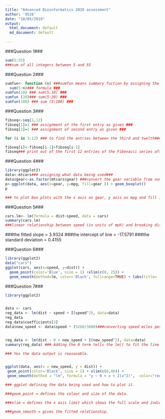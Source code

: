 ```yaml
---
title: "Advanced Bioinformatics 2019 assessment"
author: '9526'
date: "10/05/2019"
output:
  html_document: default
  md_document: default
    
---
```


###Question 1###
```r
sum(5:55)
###sum of all integers between 5 and 55
```


###Question 2###
```r
sumfun<- function (n) ###sumfun means summary fuction by assigning the n as a fuction to interpret the following sum when n is changed.
  sum(5:n)### formula ###
sumfun(10) ### sum(5:10) ###
sumfun (20)### sum(5:20) ###
sumfun(100) ### sum (5:100) ###
```

###Question 3###
```r
fibseq<-seq(1,12)
fibseq[1]=1 ### assignment of the first entry as given ###
fibseq[2]=1 ### assignment of second entry as given ###

for (i in 3:12) ### to find the entries between the third and twelth###

fibseq[i]<-fibseq[i-1]+fibseq[i-2]
fibseq### print out of the first 12 entries of the Fibonacci series after the first two entries as they are already given.###
```


###Question 4###
```r
library(ggplot2)
data<-mtcars### assigning what data being used###
data$gear<-as.factor(mtcars$gear) ###convert the gear variable from numeric into factor###
p<-ggplot(data, aes(x=gear, y=mpg, fill=gear )) + geom_boxplot()
p

### to plot box plots with the x axis as gear, y axis as mpg and fill in the gears with colour###
```


###Question 5###
```r
cars.lm<- lm(formula = dist~speed, data = cars)
summary(cars.lm)
###linear relationship between speed (in units of mph) and breaking distance (in units of feet) in the variable distance###
```
###the fitted slope = 3.9324
###the intercept of line = -17.5791
###the standard deviation = 0.4155

###Question 6###
```r
library(ggplot2)
data("cars")
ggplot(cars, aes(x=speed, y=dist)) + 
  geom_point(color='Blue', size = 1) +xlim(c(0, 25)) +
  geom_smooth(method=lm, color='Black', fullrange=TRUE) + labs(title= 'Linear relationship between speed and breaking distance in the variable distance ', x= 'Speed ( in units mph)', y= 'Breaking distance (in units of feet) ')### plot the data points from Question 5 and the linear fit.###
```

###Question 7###

```r
library(ggplot2)


data <- cars
reg_data <- lm(dist ~ speed + I(speed^2), data=data)
reg_data
reg_data$coefficients[3]
data$new_speed <- data$speed * (5280/3600)###converting speed miles per housr to feet per second.###


reg_data <- lm(dist ~ 0 + new_speed + I(new_speed^2), data=data)
summary(reg_data) ### Adding the 0 term tells the lm() to fit the line through the origin

### Yes the data output is reasonable.


ggplot(data, aes(x = new_speed, y = dist)) + 
 geom_point(color='Black', size = 1) + xlim(c(0,40)) +
 geom_smooth(method = "lm", formula = "y ~ 0 + x + I(x^2)",  color="red", fullrange='TRUE') + labs(title= 'Reaction time for the driver to start breaking ', y = 'Stopping Distance of a Car in Feet', x = "The Speed of a Car in Feet per second")

### ggplot defining the data being used and how to plot it.

###geom_point = defines the colour and size of the data.

###xlim = defines the x axis limit which shows the full scale and indicates where the intercept on the y-axis which supports the data.

###geom_smooth = gives the fitted relationship.

```
